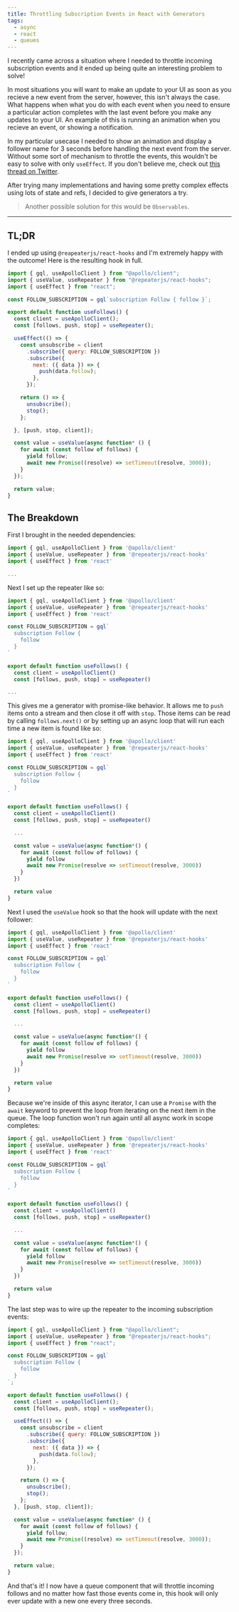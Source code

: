 ```yaml
---
title: Throttling Subscription Events in React with Generators
tags:
  - async
  - react
  - queues
---
```


I recently came across a situation where I needed to throttle incoming subscription events and it ended up being quite an interesting problem to solve!

In most situations you will want to make an update to your UI as soon as you recieve a new event from the server, however, this isn't always the case. What happens when what you do with each event when you need to ensure a particular action completes with the last event before you make any updates to your UI. An example of this is running an animation when you recieve an event, or showing a notification.

In my particular usecase I needed to show an animation and display a follower name for 3 seconds before handling the next event from the server. Without some sort of mechanism to throttle the events, this wouldn't be easy to solve with only `useEffect`. If you don't believe me, check out [this thread on Twitter](https://twitter.com/i/status/1259217403927388160).

After trying many implementations and having some pretty complex effects using lots of state and refs, I decided to give generators a try.

> Another possible solution for this would be `Observables`.

---

## TL;DR

I ended up using `@reapeaterjs/react-hooks` and I'm extremely happy with the outcome! Here is the resulting hook in full.

```js {summary: Full Code Example}
import { gql, useApolloClient } from "@apollo/client";
import { useValue, useRepeater } from "@repeaterjs/react-hooks";
import { useEffect } from "react";

const FOLLOW_SUBSCRIPTION = gql`subscription Follow { follow }`;

export default function useFollows() {
  const client = useApolloClient();
  const [follows, push, stop] = useRepeater();

  useEffect(() => {
    const unsubscribe = client
      .subscribe({ query: FOLLOW_SUBSCRIPTION })
      .subscribe({
        next: ({ data }) => {
          push(data.follow);
        },
      });

    return () => {
      unsubscribe();
      stop();
    };

  }, [push, stop, client]);

  const value = useValue(async function* () {
    for await (const follow of follows) {
      yield follow;
      await new Promise((resolve) => setTimeout(resolve, 3000));
    }
  });

  return value;
}

```

## The Breakdown

First I brought in the needed dependencies:

```js {2} {summary: Setting Up Dependencies}
import { gql, useApolloClient } from '@apollo/client'
import { useValue, useRepeater } from '@repeaterjs/react-hooks'
import { useEffect } from 'react'

...
```

Next I set up the repeater like so:

```js {13} {summary: Setting Up a Repeater}
import { gql, useApolloClient } from '@apollo/client'
import { useValue, useRepeater } from '@repeaterjs/react-hooks'
import { useEffect } from 'react'

const FOLLOW_SUBSCRIPTION = gql`
  subscription Follow {
    follow
  }
`

export default function useFollows() {
  const client = useApolloClient()
  const [follows, push, stop] = useRepeater()

...
```

This gives me a generator with promise-like behavior. It allows me to `push` items onto a stream and then close it off with `stop`. Those items can be read by calling `follows.next()` or by setting up an async loop that will run each time a new item is found like so:

```js {18-21} {summary: Setting Up the Async Loop}
import { gql, useApolloClient } from '@apollo/client'
import { useValue, useRepeater } from '@repeaterjs/react-hooks'
import { useEffect } from 'react'

const FOLLOW_SUBSCRIPTION = gql`
  subscription Follow {
    follow
  }
`

export default function useFollows() {
  const client = useApolloClient()
  const [follows, push, stop] = useRepeater()

  ...

  const value = useValue(async function*() {
    for await (const follow of follows) {
      yield follow
      await new Promise(resolve => setTimeout(resolve, 3000))
    }
  })

  return value
}
```

Next I used the `useValue` hook so that the hook will update with the next follower:

```js {17-22,24} {summary: Implement useValue RepeaterJS Hook}
import { gql, useApolloClient } from '@apollo/client'
import { useValue, useRepeater } from '@repeaterjs/react-hooks'
import { useEffect } from 'react'

const FOLLOW_SUBSCRIPTION = gql`
  subscription Follow {
    follow
  }
`

export default function useFollows() {
  const client = useApolloClient()
  const [follows, push, stop] = useRepeater()

  ...

  const value = useValue(async function*() {
    for await (const follow of follows) {
      yield follow
      await new Promise(resolve => setTimeout(resolve, 3000))
    }
  })

  return value
}
```

Because we're inside of this async iterator, I can use a `Promise` with the `await` keyword to prevent the loop from iterating on the next item in the queue. The loop function won't run again until all async work in scope completes:

```js {20} {summary: Pausing the Loop with a Promise}
import { gql, useApolloClient } from '@apollo/client'
import { useValue, useRepeater } from '@repeaterjs/react-hooks'
import { useEffect } from 'react'

const FOLLOW_SUBSCRIPTION = gql`
  subscription Follow {
    follow
  }
`

export default function useFollows() {
  const client = useApolloClient()
  const [follows, push, stop] = useRepeater()

  ...

  const value = useValue(async function*() {
    for await (const follow of follows) {
      yield follow
      await new Promise(resolve => setTimeout(resolve, 3000))
    }
  })

  return value
}
```

The last step was to wire up the repeater to the incoming subscription events:

```js {15-28} {summary: Connect the Repeater to Subscription Events}
import { gql, useApolloClient } from "@apollo/client";
import { useValue, useRepeater } from "@repeaterjs/react-hooks";
import { useEffect } from "react";

const FOLLOW_SUBSCRIPTION = gql`
  subscription Follow {
    follow
  }
`;

export default function useFollows() {
  const client = useApolloClient();
  const [follows, push, stop] = useRepeater();

  useEffect(() => {
    const unsubscribe = client
      .subscribe({ query: FOLLOW_SUBSCRIPTION })
      .subscribe({
        next: ({ data }) => {
          push(data.follow);
        },
      });

    return () => {
      unsubscribe();
      stop();
    };
  }, [push, stop, client]);

  const value = useValue(async function* () {
    for await (const follow of follows) {
      yield follow;
      await new Promise((resolve) => setTimeout(resolve, 3000));
    }
  });

  return value;
}
```

And that's it! I now have a queue component that will throttle incoming follows and no matter how fast those events come in, this hook will only ever update with a new one every three seconds.
